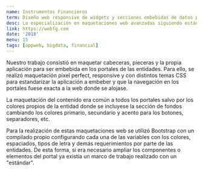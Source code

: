 ```yaml
---
name: Instrumentos Financieros
term: Diseño web responsive de widgets y secciones embebidas de datos por API y gráficas para entidades financieras del grupo
desc: La especialización en maquetaciones web avanzadas siguiendo estándares nos proporcionó la colaboración para realizar la integración de un servicio externo en diferentes portales de entidades financieras.
link: https://webfg.com
date: '2018'
menu: 15
tags: [appweb, bigdata, financial]
---
```


Nuestro trabajo consistió en maquetar cabeceras, pieceras y la propia aplicación para ser embebida en los 
portales de las entidades. Para ello, se realizó maquetación pixel perfect, responsive y con distintos temas 
CSS para estandarizar la aplicación a embeber y que la navegación en los portales fuese exacta a la web 
donde se alojase.

La maquetación del contenido era común a todos los portales salvo por los colores propios de la entidad 
donde se incluyese la sección de fondos cambiando los colores primario, secundario y acento para los botones, 
separadores, etc.

Para la realización de estas maquetaciones web se utilizó Bootstrap con un compilado propio configurando cada una 
de las variables con los colores, espaciados, tipos de letra y demás requerimientos por parte de las entidades.
De esta forma, si era necesario ampliar los componentes o elementos del portal ya existía un marco de trabajo
realizado con un "estándar".
